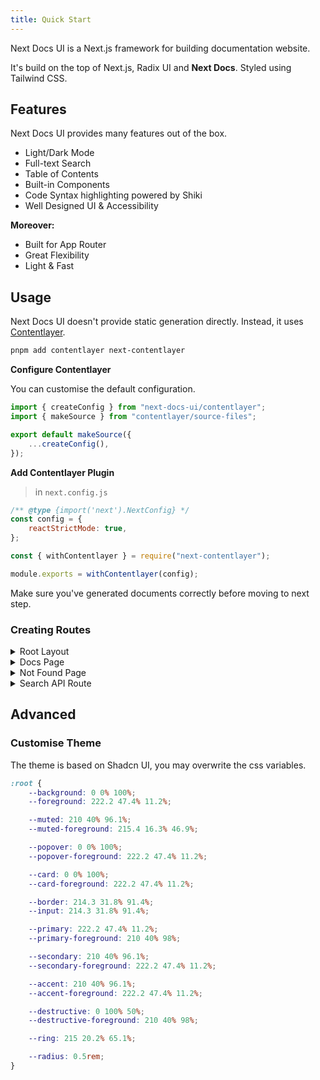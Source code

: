 ```yaml
---
title: Quick Start
---
```


Next Docs UI is a Next.js framework for building documentation website.

It's build on the top of Next.js, Radix UI and **Next Docs**. Styled using Tailwind CSS.

## Features

Next Docs UI provides many features out of the box.

-   Light/Dark Mode
-   Full-text Search
-   Table of Contents
-   Built-in Components
-   Code Syntax highlighting powered by Shiki
-   Well Designed UI & Accessibility

**Moreover:**

-   Built for App Router
-   Great Flexibility
-   Light & Fast

## Usage

Next Docs UI doesn't provide static generation directly. Instead, it uses [Contentlayer](https://www.contentlayer.dev).

```bash
pnpm add contentlayer next-contentlayer
```

**Configure Contentlayer**

You can customise the default configuration.

```ts {4} title="contentlayer.config.ts"
import { createConfig } from "next-docs-ui/contentlayer";
import { makeSource } from "contentlayer/source-files";

export default makeSource({
    ...createConfig(),
});
```

**Add Contentlayer Plugin**

> in `next.config.js`

```js
/** @type {import('next').NextConfig} */
const config = {
    reactStrictMode: true,
};

const { withContentlayer } = require("next-contentlayer");

module.exports = withContentlayer(config);
```

Make sure you've generated documents correctly before moving to next step.

### Creating Routes

<details>
  <summary>Root Layout</summary>
  
> in `app/layout.tsx`

```tsx
import { DocsLayout } from "next-docs-ui/layout";
import { tree } from "./tree";
import { Inter } from "next/font/google";
import { RootProvider } from "next-docs-ui/provider";
import type { Metadata } from "next";

import "next-docs-ui/style.css";

export const metadata: Metadata = {
    title: {
        default: "My App",
        template: "My App | %s",
    },
    description: "Generated by Next.js",
};

const inter = Inter({
    subsets: ["latin"],
});

export default function RootLayout({
    children,
}: {
    children: React.ReactNode;
}) {
    return (
        <html lang="en" className={inter.className}>
            <body
                style={{
                    minHeight: "100vh",
                }}
            >
                <RootProvider>
                    <DocsLayout tree={tree} navTitle="My App">
                        {children}
                    </DocsLayout>
                </RootProvider>
            </body>
        </html>
    );
}
```

</details>

<details>
  <summary>Docs Page</summary>

> in `app/docs/[[...slug]]/page.tsx`

```tsx
import { DocsPage } from "next-docs-ui/page";
import {
    Heading,
    Image,
    Pre,
    Link,
    Table,
    MDXContent,
    Card,
    Cards,
} from "next-docs-ui/mdx";
import { getTableOfContents } from "next-docs-zeta/server";
import { allDocs } from "contentlayer/generated";
import { notFound } from "next/navigation";
import { tree } from "../tree";
import { getMDXComponent } from "next-contentlayer/hooks";
import type { Metadata } from "next";

export default async function Page({
    params,
}: {
    params: { slug?: string[] };
}) {
    const path = (params.slug ?? []).join("/");
    const page = allDocs.find((page) => page.slug === path);

    if (page == null) {
        notFound();
    }

    const toc = await getTableOfContents(page.body.raw);
    const MDX = getMDXComponent(page.body.code);

    // We don't provide MDX components by default
    return (
        <DocsPage toc={toc} tree={tree}>
            <MDXContent>
                <h1>{page.title}</h1>
                <MDX
                    components={{
                        table: (props) => <Table {...props} />,
                        pre: (props) => <Pre {...props} />,
                        a: (props) => <Link {...props} />,
                        h1: (props) => <Heading as="h1" {...props} />,
                        h2: (props) => <Heading as="h2" {...props} />,
                        h3: (props) => <Heading as="h3" {...props} />,
                        h4: (props) => <Heading as="h4" {...props} />,
                        h5: (props) => <Heading as="h5" {...props} />,
                        h6: (props) => <Heading as="h6" {...props} />,
                        img: (props) => <Image {...props} />,
                        Card: (props) => <Card {...props} />,
                        Cards: (props) => <Cards {...props} />,
                    }}
                />
            </MDXContent>
        </DocsPage>
    );
}

export async function generateStaticParams(): Promise<{ slug: string[] }[]> {
    return allDocs.map((docs) => ({
        slug: docs.slug.split("/"),
    }));
}
```

</details>

<details>
    <summary>Not Found Page</summary>

> in `app/docs/[[...slug]]/not-found.tsx`

```tsx
export { default } from "next-docs-ui/not-found";
```

</details>

<details>
    <summary>Search API Route</summary>

> in `app/api/search/route.ts`

```tsx
import { allDocs } from "contentlayer/generated";
import { initSearchAPI } from "next-docs-zeta/server";

export const { GET } = initSearchAPI(
    allDocs.map((docs) => ({
        title: docs.title,
        content: docs.body.raw,
        url: docs.url,
    }))
);
```

</details>

## Advanced

### Customise Theme

The theme is based on Shadcn UI, you may overwrite the css variables.

```css
:root {
    --background: 0 0% 100%;
    --foreground: 222.2 47.4% 11.2%;

    --muted: 210 40% 96.1%;
    --muted-foreground: 215.4 16.3% 46.9%;

    --popover: 0 0% 100%;
    --popover-foreground: 222.2 47.4% 11.2%;

    --card: 0 0% 100%;
    --card-foreground: 222.2 47.4% 11.2%;

    --border: 214.3 31.8% 91.4%;
    --input: 214.3 31.8% 91.4%;

    --primary: 222.2 47.4% 11.2%;
    --primary-foreground: 210 40% 98%;

    --secondary: 210 40% 96.1%;
    --secondary-foreground: 222.2 47.4% 11.2%;

    --accent: 210 40% 96.1%;
    --accent-foreground: 222.2 47.4% 11.2%;

    --destructive: 0 100% 50%;
    --destructive-foreground: 210 40% 98%;

    --ring: 215 20.2% 65.1%;

    --radius: 0.5rem;
}
```
